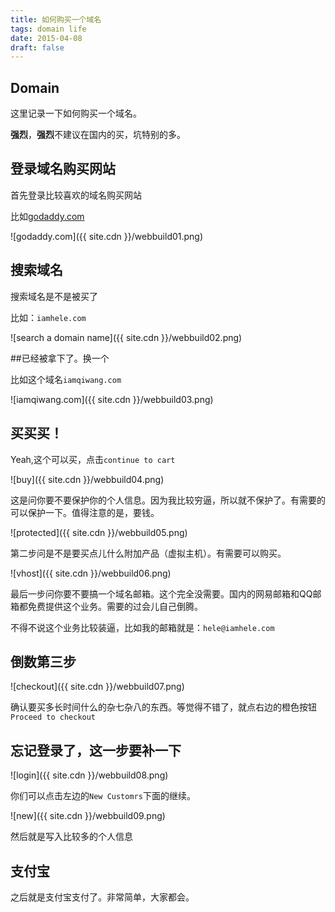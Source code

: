 ```yaml
---
title: 如何购买一个域名
tags: domain life
date: 2015-04-08
draft: false
---
```


## Domain

这里记录一下如何购买一个域名。

**强烈**，**强烈**不建议在国内的买，坑特别的多。

## 登录域名购买网站

首先登录比较喜欢的域名购买网站

比如[godaddy.com](http://godaddy.com)

![godaddy.com]({{ site.cdn }}/webbuild01.png)

## 搜索域名

搜索域名是不是被买了

比如：`iamhele.com`

![search a domain name]({{ site.cdn }}/webbuild02.png)

##已经被拿下了。换一个

比如这个域名`iamqiwang.com`

![iamqiwang.com]({{ site.cdn }}/webbuild03.png)

## 买买买！

Yeah,这个可以买，点击`continue to cart`

![buy]({{ site.cdn }}/webbuild04.png)

这是问你要不要保护你的个人信息。因为我比较穷逼，所以就不保护了。有需要的可以保护一下。值得注意的是，要钱。

![protected]({{ site.cdn }}/webbuild05.png)

第二步问是不是要买点儿什么附加产品（虚拟主机）。有需要可以购买。

![vhost]({{ site.cdn }}/webbuild06.png)

最后一步问你要不要搞一个域名邮箱。这个完全没需要。国内的网易邮箱和QQ邮箱都免费提供这个业务。需要的过会儿自己倒腾。

不得不说这个业务比较装逼，比如我的邮箱就是：`hele@iamhele.com`

## 倒数第三步

![checkout]({{ site.cdn }}/webbuild07.png)

确认要买多长时间什么的杂七杂八的东西。等觉得不错了，就点右边的橙色按钮`Proceed to checkout`

## 忘记登录了，这一步要补一下

![login]({{ site.cdn }}/webbuild08.png)

你们可以点击左边的`New Customrs`下面的继续。

![new]({{ site.cdn }}/webbuild09.png)

然后就是写入比较多的个人信息

## 支付宝

之后就是支付宝支付了。非常简单，大家都会。